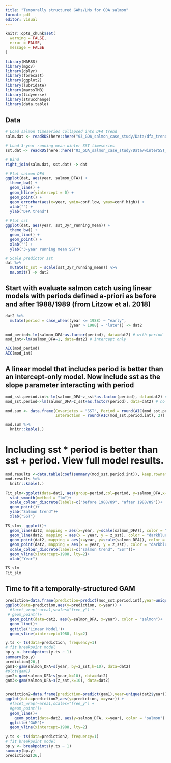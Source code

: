 ```yaml
---
title: "Temporally structured GAMs/LMs for GOA salmon"
format: pdf
editor: visual
---
```


```r

knitr::opts_chunk$set(
  warning = FALSE,  
  error = FALSE,    
  message = FALSE
)

library(MARSS)
library(mgcv)
library(dplyr)
library(forecast)
library(ggplot2)
library(lubridate)
library(marssTMB)
library(tidyverse)
library(strucchange)
library(data.table)
```

## Data

```r
# Load salmon timeseries collapsed into DFA trend
salm.dat <- readRDS(here::here("03_GOA_salmon_case_study/Data/dfa_trend.rds")) 

# Load 3-year running mean winter SST timeseries
sst.dat <- readRDS(here::here("03_GOA_salmon_case_study/Data/winterSST_3yr_running_mean.rds")) 

# Bind
right_join(salm.dat, sst.dat) -> dat

# Plot salmon DFA
ggplot(dat, aes(year, salmon_DFA)) +
  theme_bw() +
  geom_line() +
  geom_hline(yintercept = 0) +
  geom_point() +
  geom_errorbar(aes(x=year, ymin=conf.low, ymax=conf.high)) +
  xlab("") +
  ylab("DFA trend")

# Plot sst
ggplot(dat, aes(year, sst_3yr_running_mean)) +
  theme_bw() +
  geom_line() +
  geom_point() +
  xlab("") +
  ylab("3-year running mean SST")

# Scale predictor sst
dat %>%
  mutate(z_sst = scale(sst_3yr_running_mean)) %>%
  na.omit() -> dat2
```

## Start with evaluate salmon catch using linear models with periods defined a-priori as before and after 1988/1989 (from Litzow et al. 2018)

```r
dat2 %>%
  mutate(period = case_when((year <= 1988) ~ "early",
                            (year > 1988) ~ "late")) -> dat2

mod_period<-lm(salmon_DFA~as.factor(period), data=dat2) # with period
mod_int<-lm(salmon_DFA~1, data=dat2) # intercept only

AIC(mod_period) 
AIC(mod_int)
```

## A linear model that includes period is better than an intercept-only model. Now include sst as the slope parameter interacting with period

```r
mod_sst.period.int<-lm(salmon_DFA~z_sst*as.factor(period), data=dat2) # with interaction
mod_sst.period<-lm(salmon_DFA~z_sst+as.factor(period), data=dat2) # no interaction

mod.sum <- data.frame(Covariates = "SST", Period = round(AIC(mod_sst.period), 2),
                      Interaction = round(AIC(mod_sst.period.int), 2))

mod.sum %>%
  knitr::kable(.)

```

# Including sst \* period is better than sst + period. View full model results.

```r
mod.results <-data.table(coef(summary(mod_sst.period.int)), keep.rownames = 'term')
mod.results %>%
  knitr::kable(.)

Fit_slm<-ggplot(data=dat2, aes(group=period,col=period, y=salmon_DFA,x=z_sst)) +
  stat_smooth(method = "lm")+
  scale_colour_discrete(labels=c("before 1988/89", "after 1988/89"))+
  geom_point()+
  ylab("Salmon trend")+
  xlab("SST")

TS_slm<- ggplot()+
  geom_line(dat2, mapping = aes(x=year, y=scale(salmon_DFA)), color = "salmon", size = 1) +
  geom_line(dat2, mapping = aes(x = year, y = z_sst), color = "darkblue", size = 1)+
  geom_point(dat2, mapping = aes(x=year, y=scale(salmon_DFA)), color = "salmon") +
  geom_point(dat2, mapping = aes(x = year, y = z_sst), color = "darkblue")+
  scale_colour_discrete(labels=c("salmon trend", "SST"))+
  geom_vline(xintercept=1988, lty=2)+
  xlab("Year")

TS_slm
Fit_slm
```

## Time to fit a temporally-structured GAM

```r
prediction=data.frame(prediction=predict(mod_sst.period.int),year=unique(dat2$year))
ggplot(data=prediction,aes(y=prediction, x=year)) +
  #facet_wrap(~area1,scales="free_y") +
 # geom_point()+
  geom_point(data=dat2, aes(y=salmon_DFA, x=year), color = "salmon")+
  geom_line()+
  ggtitle('Linear Model')+
  geom_vline(xintercept=1988, lty=2)

y.ts <- ts(data=prediction, frequency=1)
# fit breakpoint model
bp.y <- breakpoints(y.ts ~ 1)
summary(bp.y) 
prediction[26,]
gam1<-gam(salmon_DFA~s(year, by=z_sst,k=10), data=dat2)
#plot(gam1)
gam2<-gam(salmon_DFA~s(year,k=10), data=dat2)
gam3<-gam(salmon_DFA~s(z_sst,k=10), data=dat2)


prediction2=data.frame(prediction=predict(gam1),year=unique(dat2$year))
ggplot(data=prediction2,aes(y=prediction, x=year)) +
  #facet_wrap(~area1,scales="free_y") +
  #geom_point()+
  geom_line()+
    geom_point(data=dat2, aes(y=salmon_DFA, x=year), color = "salmon")+
  ggtitle('GAM')+
  geom_vline(xintercept=1988, lty=2)

y.ts <- ts(data=prediction2, frequency=1)
# fit breakpoint model
bp.y <- breakpoints(y.ts ~ 1)
summary(bp.y) 
prediction2[26,]
```
